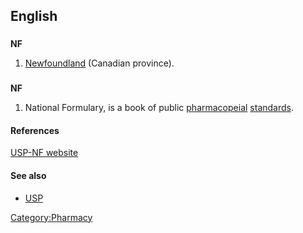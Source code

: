 ==English==

==={{abbreviation}}===
'''NF'''

# [[Newfoundland]] (Canadian province).

==={{initialism}}===
'''NF'''

# {{context|US}} National Formulary, is a book of public [[pharmacopeial]] [[standards]].

====References====
[http://www.usp.org/USPNF/ USP-NF website]

====See also====
* [[USP]]

[[Category:Pharmacy]]